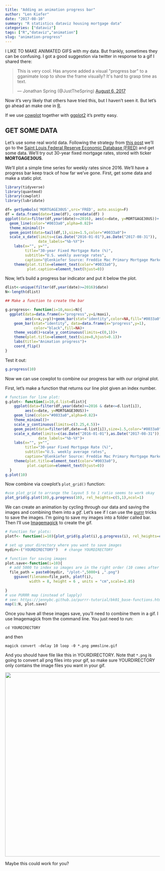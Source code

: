 ```yaml
---
title: "Adding an animation progress bar"
author: "Len Kiefer"
date: "2017-08-10"
summary: "R statistics dataviz housing mortgage data"
categories: ["dataviz"]
tags: ["R","dataviz","animation"]
slug: "animation-progress"
---
```

  
I LIKE TO MAKE ANIMATED GIFS with my data.  But frankly, sometimes they can be confusing. I got a good suggestion via twitter in response to a gif I shared there:

<blockquote class="twitter-tweet" data-lang="en"><p lang="en" dir="ltr">This is very cool. Has anyone added a visual &quot;progress bar&quot; to a gganimate loop to show the frame visually? It&#39;s hard to grasp time as text.</p>&mdash; Jonathan Spring (@JustTheSpring) <a href="https://twitter.com/JustTheSpring/status/894011996202450944">August 6, 2017</a></blockquote>
<script async src="//platform.twitter.com/widgets.js" charset="utf-8"></script>

Now it's very likely that others have tried this, but I haven't seen it. But let's go ahead an make one in [R](https://www.r-project.org/).

If we use [cowplot](https://cran.r-project.org/web/packages/cowplot/index.html) together with [ggplot2](http://ggplot2.tidyverse.org/) it's pretty easy.

## GET SOME DATA

Let's use some real world data.  Following the strategy from [this post](../../../../2017/04/11/Fred-plot ) we'll go to the [Saint Louis Federal Reserve Economic Database (FRED)](https://fred.stlouisfed.org/) and get some data. We'll try out 30-year fixed mortgage rates, stored with ticker **MORTGAGE30US**.  

We'll plot a simple time series for weekly rates since 2016.  We'll have a progress bar keep track of how far we've gone.  First, get some data and make a static plot.

```r
library(tidyverse)
library(quantmod)
library(cowplot)
library(lubridate)

df= getSymbols('MORTGAGE30US',src='FRED', auto.assign=F) 
df = data.frame(date=time(df), coredata(df) )
ggplot(data=filter(df,year(date)>=2016), aes(x=date, y=MORTGAGE30US))+
  geom_line(color="#0033a0",alpha=0.82)+
  theme_minimal()+
  geom_point(data=tail(df,1),size=1.5,color="#0033a0")+
  scale_x_date(limits=c(as.Date("2016-01-01"),as.Date("2017-08-31")),
               date_labels="%b-%Y")+
    labs(x="", y="",
         title="30-year Fixed Mortgage Rate (%)",
         subtitle="U.S. weekly average rates",
         caption="@lenkiefer Source: Freddie Mac Primary Mortgage Market Survey")+
    theme(plot.title=element_text(color="#0033a0"),
          plot.caption=element_text(hjust=0))

```

Now, let's build a progress bar indicator and put it below the plot. 

```r

dlist<-unique(filter(df,year(date)>=2016)$date)
N<-length(dlist)

## Make a function to create the bar

g.progress<- function(i=10,maxi=N){
  ggplot(data=data.frame(x="progress",y=i/maxi),
         aes(x=x,y=y))+geom_bar(stat="identity",color=NA,fill="#0033a0",alpha=0.82)+
    geom_bar(stat="identity", data=data.frame(x="progress",y=1),
             color="black",fill=NA)+
    theme_void()+scale_y_continuous(limits=c(0,1))+
    theme(plot.title=element_text(size=8,hjust=0.1))+
    labs(title="Animation progress")+
    coord_flip()
}

```

Test it out:

```r
g.progress(10)
```


Now we can use cowplot to combine our progress bar with our original plot. 

First, let's make a function that returns our line plot given an index number.

```r
# function for line plot:
g.plot<- function(i=10,d.list=dlist){
    ggplot(data=filter(df,year(date)>=2016 & date<=d.list[i]), 
         aes(x=date, y=MORTGAGE30US))+
    geom_line(color="#0033a0",alpha=0.82)+
    theme_minimal()+
    scale_y_continuous(limits=c(3.25,4.5))+
    geom_point(data=filter(df,date==d.list[i]),size=1.5,color="#0033a0")+
    scale_x_date(limits=c(as.Date("2016-01-01"),as.Date("2017-08-31")),
               date_labels="%b-%Y")+
    labs(x="", y="",
         title="30-year Fixed Mortgage Rate (%)",
         subtitle="U.S. weekly average rates",
         caption="@lenkiefer Source: Freddie Mac Primary Mortgage Market Survey")+
    theme(plot.title=element_text(color="#0033a0"),
          plot.caption=element_text(hjust=0))
  }
g.plot(10)

```

Now combine via cowplot's `plot_grid()` function:

```r
#use plot_grid to arrange the layout 5 to 1 ratio seems to work okay
plot_grid(g.plot(10),g.progress(10), rel_heights=c(5,1),ncol=1)
```

We can create an animation by cycling through our data and saving the images and combining them into a *gif*.  Let's see if I can use the [purrr](http://purrr.tidyverse.org/) tricks to save the images. I'm going to save my images into a folder called bar. Then I'll use [Imagemagick](https://www.imagemagick.org/script/index.php) to create the gif.

```r
# Function for plots:
plotf<- function(i=10){plot_grid(g.plot(i),g.progress(i), rel_heights=c(5,1),ncol=1)}

# set up your directory where you want to save images
mydir<-("YOURDIRECTORY")   # change YOURDIRECTORY

# function for saving images
plot.save<-function(i=10){
  # add 5000 to index so images are in the right order (10 comes after 9)
  file_path = paste0(mydir, "/plot-",5000+i ,".png")
    ggsave(filename=file_path, plotf(i),
           width = 8, height = 6 , units = "cm",scale=1.85)
  
}
# use PURRR map (instead of lapply)
# see: https://jennybc.github.io/purrr-tutorial/bk01_base-functions.html
map(1:N, plot.save)
```

Once you have all these images save, you'll need to combine them in a gif.  I use Imagemagick from the command line.  You just need to run:

`cd YOURDIRECTORY`

and then

`magick convert -delay 10 loop -0 *.png pmmsline.gif`

And you should have file like this in YOURDIRECTORY. Note that `*.png` is going to convert all png files into your gif, so make sure YOURDIRECTORY only contains the image files you want in your gif.

<img src="../../../../img/charts_aug_10_2017/pmmsline.gif" height="600" width="800">

Maybe this could work for you?


